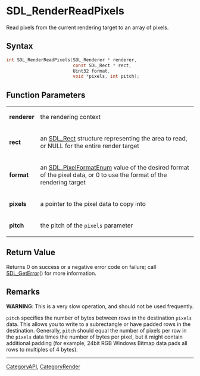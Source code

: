 = SDL_RenderReadPixels =

Read pixels from the current rendering target to an array of pixels.

== Syntax ==

<syntaxhighlight lang='c'>
int SDL_RenderReadPixels(SDL_Renderer * renderer,
                         const SDL_Rect * rect,
                         Uint32 format,
                         void *pixels, int pitch);
</syntaxhighlight>

== Function Parameters ==

{|
|'''renderer'''
|the rendering context
|-
|'''rect'''
|an [[SDL_Rect]] structure representing the area to read, or NULL for the entire render target
|-
|'''format'''
|an [[SDL_PixelFormatEnum]] value of the desired format of the pixel data, or 0 to use the format of the rendering target
|-
|'''pixels'''
|a pointer to the pixel data to copy into
|-
|'''pitch'''
|the pitch of the <code>pixels</code> parameter
|}

== Return Value ==

Returns 0 on success or a negative error code on failure; call
[[SDL_GetError]]() for more information.

== Remarks ==

'''WARNING''': This is a very slow operation, and should not be used
frequently.

<code>pitch</code> specifies the number of bytes between rows in the
destination <code>pixels</code> data. This allows you to write to a subrectangle
or have padded rows in the destination. Generally, <code>pitch</code>
should equal the number of pixels per row in the <code>pixels</code> data times
the number of bytes per pixel, but it might contain additional padding (for
example, 24bit RGB Windows Bitmap data pads all rows to multiples of 4
bytes).
----
[[CategoryAPI]], [[CategoryRender]]



